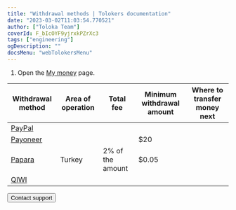 ```yaml
---
title: "Withdrawal methods | Tolokers documentation"
date: "2023-03-02T11:03:54.770521"
author: ["Toloka Team"]
coverId: F_bIcOYF9yjrxkPZrXc3
tags: ["engineering"]
ogDescription: ""
docsMenu: "webTolokersMenu"
---
```



<PayAboutContent1/>

1. Open the [My money](https://toloka.yandex.com/profile/money) page.

<PayAboutContent2/>

Withdrawal method | Area of operation | Total fee | Minimum withdrawal amount | Where to transfer money next
----- | ----- | ----- | ----- | -----
[PayPal](../paypal) | <PayAboutTable1/>| <PayAboutTable2/>| <PayAboutTable3/>| <PayAboutTable4/>
[Payoneer](../payoneer) | <PayAboutTable5/>| <PayAboutTable6/>| $20 | <PayAboutTable7/>
[Papara](../papara) | Turkey| 2% of the amount| $0.05 | <PayAboutTable20/>
[QIWI](../qiwi-wallet) | <PayAboutTable8/>| <PayAboutTable9/>| <PayAboutTable10/>| <PayAboutTable11/>

<PayAboutContent3/>

<Button themeColor="light" view="default" size="l" type="link" url="../../troubleshooting/troubleshooting#money_withdrawal">Contact support</Button>
